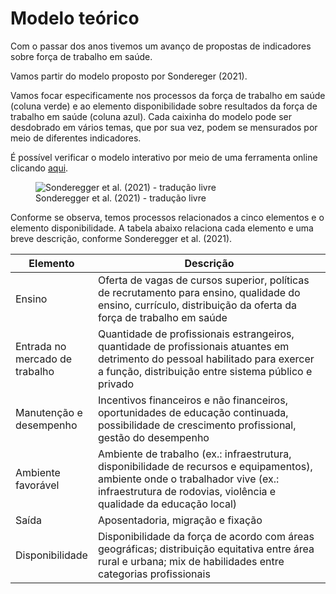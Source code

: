 # Modelo teórico

Com o passar dos anos tivemos um avanço de propostas de indicadores sobre força de trabalho em saúde.

Vamos partir do modelo proposto por Sondereger (2021).

Vamos focar especificamente nos processos da força de trabalho em saúde (coluna verde) e ao elemento disponibilidade sobre resultados da força de trabalho em saúde (coluna azul). Cada caixinha do modelo pode ser desdobrado em vários temas, que por sua vez, podem se mensurados por meio de diferentes indicadores.

É possível verificar o modelo interativo por meio de uma ferramenta online clicando [aqui](https://hrhvisualizer.org/).

![Sonderegger et al. (2021) - tradução livre](figuras/captura%20-%20modelo%20sonderegger.png){fig-align="center"}

Conforme se observa, temos processos relacionados a cinco elementos e o elemento disponibilidade. A tabela abaixo relaciona cada elemento e uma breve descrição, conforme Sonderegger et al. (2021).

| Elemento                       | Descrição                                                                                                                                                                                           |
|--------------------------------|-----------------------------------------------------------------------------------------------------------------------------------------------------------------------------------------------------|
| Ensino                         | Oferta de vagas de cursos superior, políticas de recrutamento para ensino, qualidade do ensino, currículo, distribuição da oferta da força de trabalho em saúde                                     |
| Entrada no mercado de trabalho | Quantidade de profissionais estrangeiros, quantidade de profissionais atuantes em detrimento do pessoal habilitado para exercer a função, distribuição entre sistema público e privado              |
| Manutenção e desempenho        | Incentivos financeiros e não financeiros, oportunidades de educação continuada, possibilidade de crescimento profissional, gestão do desempenho                                                     |
| Ambiente favorável             | Ambiente de trabalho (ex.: infraestrutura, disponibilidade de recursos e equipamentos), ambiente onde o trabalhador vive (ex.: infraestrutura de rodovias, violência e qualidade da educação local) |
| Saída                          | Aposentadoria, migração e fixação                                                                                                                                                                   |
| Disponibilidade                | Disponibilidade da força de acordo com áreas geográficas; distribuição equitativa entre área rural e urbana; mix de habilidades entre categorias profissionais                                      |
